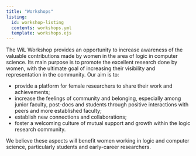 ```yaml
---
title: "Workshops"
listing:
  id: workshop-listing
  contents: workshops.yml
  template: workshops.ejs
---
```


The WiL Workshop provides an opportunity to increase awareness of the valuable contributions made by women in the area of logic in computer science.
Its main purpose is to promote the excellent research done by women, with the ultimate goal of increasing their visibility and representation in the community.
Our aim is to:

- provide a platform for female researchers to share their work and achievements;
- increase the feelings of community and belonging, especially among junior faculty, post-docs and students through positive interactions with peers and more established faculty;
- establish new connections and collaborations;
- foster a welcoming culture of mutual support and growth within the logic research community.

We believe these aspects will benefit women working in logic and computer science, particularly students and early-career researchers.

::: {#workshop-listing}
:::
